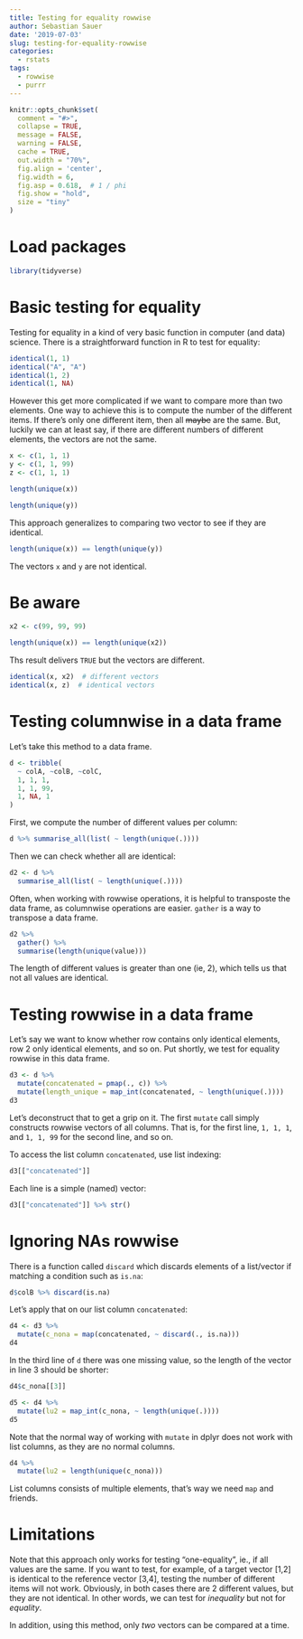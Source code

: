 ```yaml
---
title: Testing for equality rowwise
author: Sebastian Sauer
date: '2019-07-03'
slug: testing-for-equality-rowwise
categories:
  - rstats
tags:
  - rowwise
  - purrr
---
```




```r
knitr::opts_chunk$set(
  comment = "#>",
  collapse = TRUE,
  message = FALSE,
  warning = FALSE,
  cache = TRUE,
  out.width = "70%",
  fig.align = 'center',
  fig.width = 6,
  fig.asp = 0.618,  # 1 / phi
  fig.show = "hold",
  size = "tiny"
)
```



# Load packages

```r
library(tidyverse)
```


# Basic testing for equality

Testing for equality in a kind of very basic function in computer (and data) science. There is a straightforward function in R to test for equality:


```r
identical(1, 1)
identical("A", "A")
identical(1, 2)
identical(1, NA)
```


However this get more complicated if we want to compare more than two elements. One way to achieve this is to compute the number of the different items. If there's only one different item, then all ~~maybe~~ are the same. But, luckily we can at least say, if there are different numbers of different elements, the vectors are not the same.


```r
x <- c(1, 1, 1)
y <- c(1, 1, 99)
z <- c(1, 1, 1)

length(unique(x))

length(unique(y))


```



This approach generalizes to comparing two vector to see if they are identical.

```r
length(unique(x)) == length(unique(y))
```

The vectors `x` and `y` are not identical.


# Be aware

```r
x2 <- c(99, 99, 99)

length(unique(x)) == length(unique(x2))

```

Ths result delivers `TRUE` but the vectors are different.

```r
identical(x, x2)  # different vectors
identical(x, z)  # identical vectors
```


# Testing columnwise in a data frame

Let's take this method to a data frame.


```r
d <- tribble(
  ~ colA, ~colB, ~colC,
  1, 1, 1,
  1, 1, 99,
  1, NA, 1
)
```

First, we compute the number of different values per column:

```r
d %>% summarise_all(list( ~ length(unique(.))))
```

Then we can check whether all are identical:

```r
d2 <- d %>% 
  summarise_all(list( ~ length(unique(.)))) 
```

Often, when working with rowwise operations, it is helpful to transposte the data frame, as columnwise operations are easier. `gather` is a way to transpose a data frame.


```r
d2 %>% 
  gather() %>% 
  summarise(length(unique(value)))
```

The length of different values is greater than one (ie, 2), which tells us that not all values are identical.


# Testing rowwise in a data frame


Let's say we want to know whether row contains only identical elements, row 2 only identical elements, and so on. Put shortly, we test for equality rowwise in this data frame.

```r
d3 <- d %>% 
  mutate(concatenated = pmap(., c)) %>% 
  mutate(length_unique = map_int(concatenated, ~ length(unique(.))))
d3
```

Let's deconstruct that to get a grip on it. The first `mutate` call simply constructs rowwise vectors of all columns. That is, for the first line, `1, 1, 1`, and `1, 1, 99` for the second line, and so on. 

To access the list column `concatenated`, use list indexing:

```r
d3[["concatenated"]]
```

Each line is a simple (named) vector:

```r
d3[["concatenated"]] %>% str()
```



# Ignoring NAs rowwise

There is a function called `discard` which discards elements of a list/vector if matching a condition such as `is.na`:

```r
d$colB %>% discard(is.na)
```

Let's apply that on our list column `concatenated`:


```r
d4 <- d3 %>% 
  mutate(c_nona = map(concatenated, ~ discard(., is.na)))
d4
```

In the third line of `d` there was one missing value, so the length of the vector in line 3 should be shorter:

```r
d4$c_nona[[3]]
```


```r
d5 <- d4 %>% 
  mutate(lu2 = map_int(c_nona, ~ length(unique(.))))
d5
```


Note that the normal way of working with `mutate` in dplyr does not work with list columns, as they are no normal columns.

```r
d4 %>% 
  mutate(lu2 = length(unique(c_nona)))
```

List columns consists of multiple elements, that's way we need `map` and friends.


# Limitations

Note that this approach only works for testing "one-equality", ie., if all values are the same. If you want to test, for example, of a target vector [1,2] is identical to the reference vector [3,4], testing the number of different items will not work. Obviously, in both cases there are 2 different values, but they are not identical. In other words, we can test for *inequality*  but not for *equality*.

In addition, using this method, only *two* vectors can be compared at a time.




